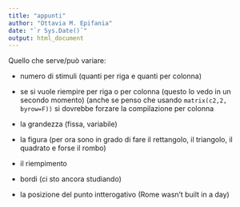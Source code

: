 ```yaml
---
title: "appunti"
author: "Ottavia M. Epifania"
date: "`r Sys.Date()`"
output: html_document
---
```


Quello che serve/può variare: 

- numero di stimuli (quanti per riga e quanti per colonna)

- se si vuole riempire per riga o per colonna (questo lo vedo in un secondo momento) (anche se penso che usando `matrix(c2,2, byrow=F))` si dovrebbe forzare la compilazione per colonna

- la grandezza (fissa, variabile)

- la figura (per ora sono in grado di fare il rettangolo, il triangolo, il quadrato e forse il rombo)

- il riempimento

- bordi (ci sto ancora studiando)

- la posizione del punto intterogativo (Rome wasn't built in a day)
